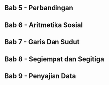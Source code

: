## Bab 5 - Perbandingan
## Bab 6 - Aritmetika Sosial
## Bab 7 - Garis Dan Sudut
## Bab 8 - Segiempat dan Segitiga
## Bab 9 - Penyajian Data